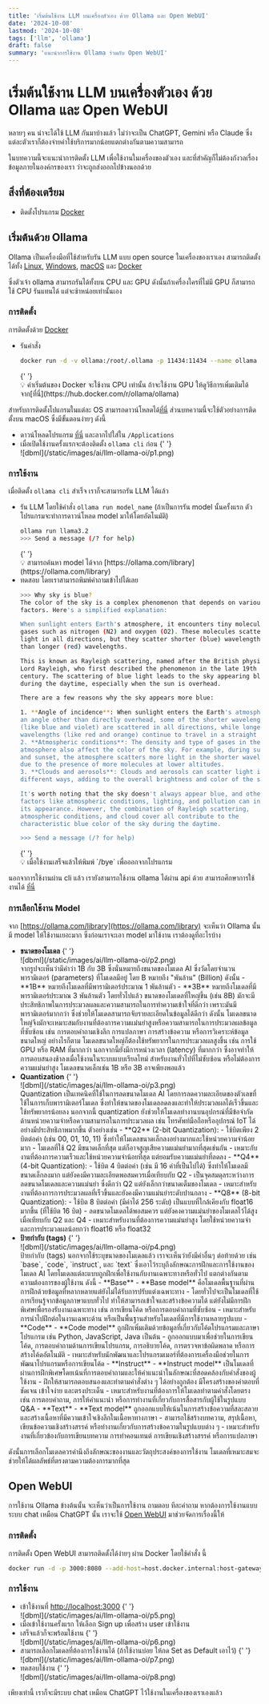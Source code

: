 ```yaml
---
title: 'เริ่มต้นใช้งาน LLM บนเครื่องตัวเอง ด้วย Ollama และ Open WebUI'
date: '2024-10-08'
lastmod: '2024-10-08'
tags: ['llm', 'ollama']
draft: false
summary: 'แนะนำการใช้งาน Ollama ร่วมกับ Open WebUI'
---
```


# เริ่มต้นใช้งาน LLM บนเครื่องตัวเอง ด้วย Ollama และ Open WebUI

หลายๆ คน น่าจะได้ใช้ LLM กันมาบ้างแล้ว ไม่ว่าจะเป็น ChatGPT, Gemini หรือ Claude ซึ่งแต่ละตัวเราก็ต้องจ่ายค่าใช้บริการมากน้อยแตกต่างกันตามความสามารถ

ในบทความนี้จะแนะนำการติดตั้ง LLM เพื่อใช้งานในเครื่องของตัวเอง และที่สำคัญก็ไม่ต้องกังวลเรื่องข้อมูลภายในองค์กรของเรา ว่าจะถูกส่งออกไปข้างนอกด้วย

## สิ่งที่ต้องเตรียม

- ติดตั้งโปรแกรม [Docker](https://docs.docker.com/get-started/get-docker/)

## เริ่มต้นด้วย Ollama

Ollama เป็นเครื่องมือที่ใช้สำหรับรัน LLM แบบ open source ในเครื่องของเราเอง สามารถติดตั้งได้ทั้ง [Linux](https://ollama.com/download/linux), [Windows](https://ollama.com/download/windows), [macOS](https://ollama.com/download/mac) และ [Docker](https://hub.docker.com/r/ollama/ollama)

ซึ่งตัวเจ้า ollama สามารถรันได้ทั้งบน CPU และ GPU ดังนั้นถ้าเครื่องใครที่ไม่มี GPU ก็สามารถใช้ CPU รันแทนได้ แต่จะช้าหน่อยเท่านั้นเอง

### การติดตั้ง

การติดตั้งด้วย [Docker](https://hub.docker.com/r/ollama/ollama)

- รันคำสั่ง
  ```bash
  docker run -d -v ollama:/root/.ollama -p 11434:11434 --name ollama ollama/ollama
  ```
  {' '}
  <aside>
    💡 ค่าเริ่มต้นของ Docker จะใช้งาน CPU เท่านั้น ถ้าจะใช้งาน GPU
    ให้ดูวิธีการเพิ่มเติมได้จาก[ที่นี่](https://hub.docker.com/r/ollama/ollama)
  </aside>

สำหรับการติดตั้งโปแกรมในแต่ละ OS สามารถดาวน์โหลดได้[ที่นี่](https://ollama.com/download) ส่วนบทความนี้จะใช้ตัวอย่างการติดตั้งบน macOS ซึ่งมีขั้นตอนง่ายๆ ดังนี้

- ดาวน์โหลดโปรแกรม [ที่นี่](https://ollama.com/download/mac) และลากไปใส่ใน `/Applications`
- เมื่อเปิดใช้งานครั้งแรกจะต้องติดตั้ง `ollama cli` ก่อน
  {' '}
  <div className="flex justify-center">
    <div>![dbml](/static/images/ai/llm-ollama-oi/p1.png)</div>
  </div>

### การใช้งาน

เมื่อติดตั้ง `ollama cli` สำเร็จ เราก็จะสามารถรัน LLM ได้แล้ว

- รัน LLM โดยใช้คำสั่ง `ollama run model_name` (ถ้าเป็นการรัน model นั้นครั้งแรก ตัวโปรแกรมจะทำการดาวน์โหลด model มาให้โดยอัตโนมัติ)
  ```bash
  ollama run llama3.2
  >>> Send a message (/? for help)
  ```
  {' '}
  <aside>
    💡 สามารถค้นหา model ได้จาก [https://ollama.com/library](https://ollama.com/library)
  </aside>
- ทดสอบ โดยเราสามารถพิมพ์คำถามเข้าไปได้เลย
  ```bash
  >>> Why sky is blue?
  The color of the sky is a complex phenomenon that depends on various
  factors. Here's a simplified explanation:

  When sunlight enters Earth's atmosphere, it encounters tiny molecules of
  gases such as nitrogen (N2) and oxygen (O2). These molecules scatter the
  light in all directions, but they scatter shorter (blue) wavelengths more
  than longer (red) wavelengths.

  This is known as Rayleigh scattering, named after the British physicist
  Lord Rayleigh, who first described the phenomenon in the late 19th
  century. The scattering of blue light leads to the sky appearing blue
  during the daytime, especially when the sun is overhead.

  There are a few reasons why the sky appears more blue:

  1. **Angle of incidence**: When sunlight enters the Earth's atmosphere at
  an angle other than directly overhead, some of the shorter wavelengths
  (like blue and violet) are scattered in all directions, while longer
  wavelengths (like red and orange) continue to travel in a straight line.
  2. **Atmospheric conditions**: The density and type of gases in the
  atmosphere also affect the color of the sky. For example, during sunrise
  and sunset, the atmosphere scatters more light in the shorter wavelengths
  due to the presence of more molecules at lower altitudes.
  3. **Clouds and aerosols**: Clouds and aerosols can scatter light in
  different ways, adding to the overall brightness and color of the sky.

  It's worth noting that the sky doesn't always appear blue, and other
  factors like atmospheric conditions, lighting, and pollution can influence
  its appearance. However, the combination of Rayleigh scattering,
  atmospheric conditions, and cloud cover all contribute to the
  characteristic blue color of the sky during the daytime.

  >>> Send a message (/? for help)
  ```
  {' '}
  <aside>💡 เมื่อใช้งานเสร็จแล้วให้พิมพ์ `/bye` เพื่อออกจากโปรแกรม</aside>

นอกจาการใช้งานผ่าน cli แล้ว เรายังสามารถใช้งาน ollama ได้ผ่าน api ด้วย สามารถศึกษาการใช้งานได้ [ที่นี่](https://github.com/ollama/ollama/blob/main/docs/api.md)

### การเลือกใช้งาน Model

จาก [https://ollama.com/library](https://ollama.com/library) จะเห็นว่า Ollama นั้น มี model ให้ใช้งานเยอะมาก ซึ่งก่อนเราจะเอา model มาใช้งาน เราต้องดูที่อะไรบ้าง

- **ขนาดของโมเดล**
  {' '}
  <div className="flex justify-center">
    <div>![dbml](/static/images/ai/llm-ollama-oi/p2.png)</div>
  </div>
  จากรูปจะเห็นว่ามีคำว่า 1B กับ 3B ซึ่งนั่นหมายถึงขนาดของโมเดล AI ซึ่งวัดโดยจำนวนพารามิเตอร์
  (parameters) ที่โมเดลมีอยู่ โดย B หมายถึง "พันล้าน" (Billion) ดังนั้น - **1B**
  หมายถึงโมเดลที่มีพารามิเตอร์ประมาณ 1 พันล้านตัว - **3B** หมายถึงโมเดลที่มีพารามิเตอร์ประมาณ 3
  พันล้านตัว โดยทั่วไปแล้ว ขนาดของโมเดลที่ใหญ่ขึ้น (เช่น 8B)
  มักจะมีประสิทธิภาพในการประมวลผลและความสามารถในการทำความเข้าใจที่ดีกว่า
  เพราะมันมีพารามิเตอร์มากกว่า ซึ่งช่วยให้โมเดลสามารถจับรายละเอียดในข้อมูลได้ดีกว่า ดังนั้น
  โมเดลขนาดใหญ่จึงมักจะเหมาะสมกับงานที่ต้องการความแม่นยำสูงหรือความสามารถในการประมวลผลข้อมูลที่ซับซ้อน
  เช่น การตอบคำถามเชิงลึก การแปลภาษา การสร้างข้อความ หรือการวิเคราะห์ข้อมูลขนาดใหญ่ อย่างไรก็ตาม
  โมเดลขนาดใหญ่ก็ต้องใช้ทรัพยากรในการประมวลผลสูงขึ้น เช่น การใช้ GPU หรือ RAM ที่มากกว่า
  นอกจากนี้ยังมีการหน่วงเวลา (latency) ที่มากกว่า
  ซึ่งอาจทำให้การตอบสนองช้าลงเมื่อใช้งานในระบบแบบเรียลไทม์ สำหรับงานทั่วไปที่ไม่ซับซ้อน
  หรือไม่ต้องการความแม่นยำสูง โมเดลขนาดเล็กเช่น 1B หรือ 3B อาจเพียงพอแล้ว
- **Quantization**
  {' '}
  <div className="flex justify-center">
    <div>![dbml](/static/images/ai/llm-ollama-oi/p3.png)</div>
  </div>
  Quantization เป็นเทคนิคที่ใช้ในการลดขนาดโมเดล AI
  โดยการลดความละเอียดของตัวเลขที่ใช้ในการเก็บพารามิเตอร์โมเดล
  ซึ่งทำให้ขนาดของโมเดลลดลงและทำให้ประมวลผลได้เร็วขึ้นและใช้ทรัพยากรน้อยลง นอกจากนี้ quantization
  ยังช่วยให้โมเดลทำงานบนอุปกรณ์ที่มีข้อจำกัดด้านหน่วยความจำหรือความสามารถในการประมวลผล เช่น
  โทรศัพท์มือถือหรืออุปกรณ์ IoT ได้อย่างมีประสิทธิภาพมากขึ้น ตัวอย่างเช่น - **Q2** (2-bit
  Quantization): - ใช้บิตเพียง 2 บิตต่อค่า (เช่น 00, 01, 10, 11)
  ซึ่งทำให้โมเดลขนาดเล็กลงอย่างมากและใช้หน่วยความจำน้อยมาก - โมเดลที่ใช้ Q2 มีขนาดเล็กที่สุด
  แต่ก็อาจสูญเสียความแม่นยำมากที่สุดเช่นกัน -
  เหมาะกับงานที่ต้องการความเร็วและใช้หน่วยความจำน้อยที่สุด แต่ยอมรับความแม่นยำที่ลดลง - **Q4**
  (4-bit Quantization): - ใช้บิต 4 บิตต่อค่า (เช่น มี 16 ค่าที่เป็นไปได้)
  ซึ่งทำให้โมเดลมีขนาดเล็กลงมาก แต่ยังคงมีความละเอียดพอสมควรเมื่อเทียบกับ Q2 -
  เป็นจุดสมดุลระหว่างการลดขนาดโมเดลและความแม่นยำ ซึ่งดีกว่า Q2 แต่ยังเล็กกว่าขนาดเต็มของโมเดล -
  เหมาะสำหรับงานที่ต้องการการประมวลผลที่เร็วขึ้นและยังคงมีความแม่นยำระดับปานกลาง - **Q8** (8-bit
  Quantization): - ใช้บิต 8 บิตต่อค่า (มีค่าได้ 256 ระดับ) เป็นแบบที่ใกล้เคียงกับ float16 มากขึ้น
  (ที่ใช้บิต 16 บิต) - ลดขนาดโมเดลได้พอสมควร แต่ยังคงความแม่นยำของโมเดลไว้ได้สูงเมื่อเทียบกับ Q2 และ
  Q4 - เหมาะสำหรับงานที่ต้องการความแม่นยำสูง โดยใช้หน่วยความจำและการประมวลผลน้อยกว่า float16 หรือ
  float32
- **ป้ายกำกับ (tags)**
  {' '}
  <div className="flex justify-center">
    <div>![dbml](/static/images/ai/llm-ollama-oi/p4.png)</div>
  </div>
  ป้ายกำกับ (tags) นอกจากใช้ระบุขนาดของโมเดลแล้ว เราจะเห็นว่ายังมีคำอื่นๆ ต่อท้ายด้วย เช่น `base`,
  `code`, `instruct`, และ `text` ซึ่งเอาไว้ระบุถึงลักษณะการฝึกและการใช้งานของโมเดล AI
  โดยโมเดลแต่ละแบบถูกฝึกเพื่อใช้งานกับงานเฉพาะทางหรือทั่วไป แตกต่างกันตามความต้องการของผู้ใช้งาน
  ดังนี้ - **Base** - **Base model**
  คือโมเดลพื้นฐานที่ผ่านการฝึกด้วยข้อมูลที่หลากหลายแต่ยังไม่ได้รับการปรับแต่งเฉพาะทาง -
  โดยทั่วไปจะเป็นโมเดลที่ใช้การเรียนรู้จากข้อมูลภาษาแบบทั่วไป ทำให้สามารถเข้าใจและสร้างข้อความได้
  แต่ยังไม่มีการฝึกพิเศษเพื่อรองรับงานเฉพาะทาง เช่น การเขียนโค้ด หรือการตอบคำถามที่ซับซ้อน -
  เหมาะสำหรับการนำไปฝึกต่อในงานเฉพาะด้าน หรือเป็นพื้นฐานสำหรับโมเดลที่มีการใช้งานหลายรูปแบบ -
  **Code** - **Code model** ถูกฝึกเพิ่มเติมด้วยข้อมูลที่เกี่ยวกับโค้ดโปรแกรมและภาษาโปรแกรม เช่น
  Python, JavaScript, Java เป็นต้น - ถูกออกแบบมาเพื่อช่วยในการเขียนโค้ด,
  การตอบคำถามด้านการเขียนโปรแกรม, การอธิบายโค้ด, การตรวจหาข้อผิดพลาด หรือการสร้างโค้ดอัตโนมัติ -
  เหมาะสำหรับนักพัฒนาและโปรแกรมเมอร์ที่ต้องการเครื่องมือช่วยในการพัฒนาโปรแกรมหรือการเขียนโค้ด -
  **Instruct** - **Instruct model**
  เป็นโมเดลที่ผ่านการฝึกพิเศษโดยเน้นที่การตอบคำถามและให้คำแนะนำในลักษณะที่สอดคล้องกับคำสั่งของผู้ใช้งาน
  - ฝึกให้สามารถตอบสนองและทำตามคำสั่งต่าง ๆ ได้อย่างถูกต้อง มีโครงสร้างของคำตอบที่ชัดเจน เข้าใจง่าย
  และตรงประเด็น - เหมาะสำหรับงานที่ต้องการให้โมเดลทำตามคำสั่งโดยตรง เช่น การตอบคำถาม, การให้คำแนะนำ
  หรือการทำงานที่เกี่ยวกับการสื่อสารกับผู้ใช้ในรูปแบบ Q&A - **Text** - **Text model**
  ถูกออกแบบให้เน้นในการสร้างข้อความที่สละสลวยและสร้างเนื้อหาที่มีความเข้าใจเชิงลึกในเนื้อหาทางภาษา -
  สามารถใช้สร้างบทความ, สรุปเนื้อหา, เขียนข้อความเชิงสร้างสรรค์
  หรือทำงานเกี่ยวกับการสร้างข้อความในรูปแบบต่าง ๆ - เหมาะสำหรับงานที่เกี่ยวข้องกับการเขียนบทความ
  การทำคอนเทนต์ การเขียนเชิงสร้างสรรค์ หรือการแปลภาษา

ดังนั้นการเลือกโมเดลควรคำนึงถึงลักษณะของงานและวัตถุประสงค์ของการใช้งาน โมเดลที่เหมาะสมจะช่วยให้ได้ผลลัพธ์ที่ตรงตามความต้องการมากที่สุด

## Open WebUI

การใช้งาน Ollama ข้างต้นนั้น จะเห็นว่าเป็นการใช้งาน ถามตอบ ทีละคำถาม หากต้องการใช้งานแบบระบบ chat เหมือน ChatGPT นั้น เราจะใช้ [Open WebUI](https://openwebui.com/) มาช่วยจัดการเรื่องนี้ให้

### การติดตั้ง

การติดตั้ง Open WebUI สามารถติดตั้งได้ง่ายๆ ผ่าน Docker โดยใช้คำสั่ง นี้

```bash
docker run -d -p 3000:8080 --add-host=host.docker.internal:host-gateway -v open-webui:/app/backend/data --name open-webui --restart always ghcr.io/open-webui/open-webui:main
```

### การใช้งาน

- เข้าใช้งานที่ [http://localhost:3000](http://localhost:3000)
  {' '}
  <div className="flex justify-center">
    <div>![dbml](/static/images/ai/llm-ollama-oi/p5.png)</div>
  </div>
- เมื่อเข้าใช้งานครั้งแรก ให้เลือก Sign up เพื่อสร้าง user เข้าใช้งาน
- เสร็จแล้วก็จะพร้อมใช้งาน
  {' '}
  <div className="flex justify-center">
    <div>![dbml](/static/images/ai/llm-ollama-oi/p6.png)</div>
  </div>
- สามารถเลือกโมเดลที่ต้องการใช้งานได้ (ถ้าใช้งานบ่อย ให้กด Set as Default เอาไว้)
  {' '}
  <div className="flex justify-center">
    <div>![dbml](/static/images/ai/llm-ollama-oi/p7.png)</div>
  </div>
- ทดสอบใช้งาน
  {' '}
  <div className="flex justify-center">
    <div>![dbml](/static/images/ai/llm-ollama-oi/p8.png)</div>
  </div>

เพียงเท่านี้ เราก็จะมีระบบ chat เหมือน ChatGPT ไว้ใช้งานในเครื่องของเราเองแล้ว

